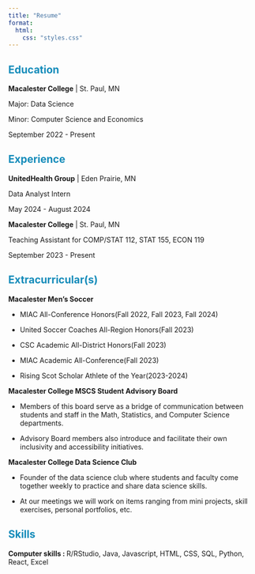 ```yaml
---
title: "Resume"
format: 
  html:
    css: "styles.css"
---
```



## **Education** {style="color: #158CBA"}

::: {#Education .Education}
**Macalester College** \| St. Paul, MN

Major: Data Science

Minor: Computer Science and Economics

September 2022 - Present
:::

## Experience {style="color: #158CBA"}

::: {#Experience .Experience}
**UnitedHealth Group** \| Eden Prairie, MN

Data Analyst Intern

May 2024 - August 2024

**Macalester College** \| St. Paul, MN

Teaching Assistant for COMP/STAT 112, STAT 155, ECON 119

September 2023 - Present
:::

## Extracurricular(s) {style="color: #158CBA"}

::: {#Extracurriculars .Extracurriculars}
**Macalester Men's Soccer**

  * MIAC All-Conference Honors(Fall 2022, Fall 2023, Fall 2024)

  * United Soccer Coaches All-Region Honors(Fall 2023)

  * CSC Academic All-District Honors(Fall 2023)

  * MIAC Academic All-Conference(Fall 2023)

  * Rising Scot Scholar Athlete of the Year(2023-2024)

**Macalester College MSCS Student Advisory Board** 

  * Members of this board serve as a bridge of communication between students and staff in the Math, Statistics, and Computer Science departments. 

  * Advisory Board members also introduce and facilitate their own inclusivity and accessibility initiatives. 

**Macalester College Data Science Club**

  * Founder of the data science club where students and faculty come together weekly to practice and share data science skills. 

  * At our meetings we will work on items ranging from mini projects, skill exercises, personal portfolios, etc. 
:::


## Skills {style="color: #158CBA"}

::: {#Experience .Experience}
**Computer skills : **
R/RStudio, 
Java, 
Javascript, 
HTML, 
CSS, 
SQL, 
Python, 
React, 
Excel
:::
